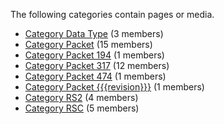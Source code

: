 <!-- DO NOT EDIT THIS FILE, CODE AUTOMATICALLY GENERATED BY category.sh -->
The following categories contain pages or media.
* [[Category Data Type]] (3 members)
* [[Category Packet]] (15 members)
* [[Category Packet 194]] (1 members)
* [[Category Packet 317]] (12 members)
* [[Category Packet 474]] (1 members)
* [[Category Packet {{{revision}}}]] (1 members)
* [[Category RS2]] (4 members)
* [[Category RSC]] (5 members)
